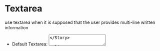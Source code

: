 
<Meta title="Design System|Textarea" component={Textarea} />

# Textarea
use textarea when it is supposed that the user provides multi-line written information

- Default Textarea:
  <Story name='Default'>
    <Textarea value='hello' />
  </Story>

- Textarea with Label:
  <Story name='WithIcon'>
    <Textarea value='hello' label='Input' />
  </Story>

- Textarea with Error:
  <Story name='WithError'>
    <Textarea value='hello' errorMessage='This is an error!' />
  </Story>

## Other important notes
not applicable.